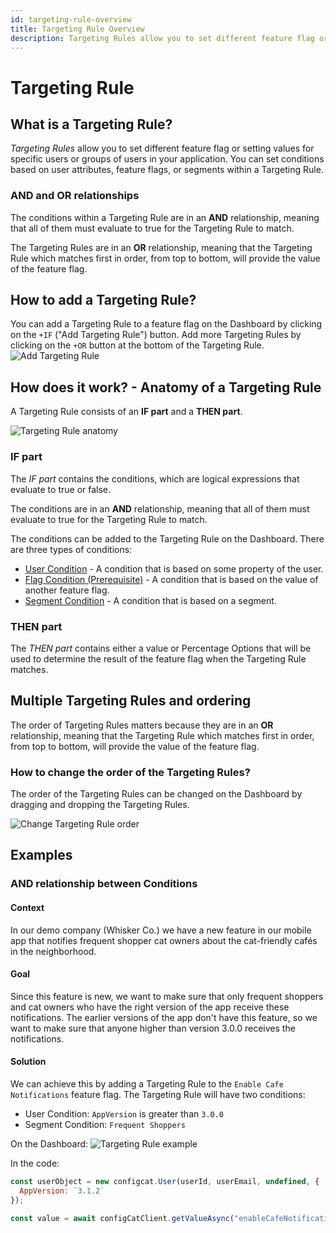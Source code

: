 ```yaml
---
id: targeting-rule-overview
title: Targeting Rule Overview
description: Targeting Rules allow you to set different feature flag or setting values for specific users or groups of users in your application.
---
```


# Targeting Rule

## What is a Targeting Rule?

*Targeting Rules* allow you to set different feature flag or setting values for specific users or groups of users in your application. You can set conditions based on user attributes, feature flags, or segments within a Targeting Rule.

### AND and OR relationships

The conditions within a Targeting Rule are in an **AND** relationship, meaning that all of them must evaluate to true for the Targeting Rule to match.

The Targeting Rules are in an **OR** relationship, meaning that the Targeting Rule which matches first in order, from top to bottom, will provide the value of the feature flag.

## How to add a Targeting Rule?

You can add a Targeting Rule to a feature flag on the Dashboard by clicking on the `+IF` ("Add Targeting Rule") button. Add more Targeting Rules by clicking on the `+OR` button at the bottom of the Targeting Rule.
![Add Targeting Rule](/assets/targeting/targeting-rule/add-rule.png)

## How does it work? - Anatomy of a Targeting Rule

A Targeting Rule consists of an **IF part** and a **THEN part**.

![Targeting Rule anatomy](/assets/targeting/targeting-rule/targeting-rule.png)

### IF part

The *IF part* contains the conditions, which are logical expressions that evaluate to true or false.

The conditions are in an **AND** relationship, meaning that all of them must evaluate to true for the Targeting Rule to match.

The conditions can be added to the Targeting Rule on the Dashboard. There are three types of conditions:
- [User Condition](../user-condition) - A condition that is based on some property of the user.
- [Flag Condition (Prerequisite)](../flag-condition) - A condition that is based on the value of another feature flag.
- [Segment Condition](../segment-condition) - A condition that is based on a segment.

### THEN part

The *THEN part* contains either a value or Percentage Options that will be used to determine the result of the feature flag when the Targeting Rule matches.

## Multiple Targeting Rules and ordering
The order of Targeting Rules matters because they are in an **OR** relationship, meaning that the Targeting Rule which matches first in order, from top to bottom, will provide the value of the feature flag.

### How to change the order of the Targeting Rules?

The order of the Targeting Rules can be changed on the Dashboard by dragging and dropping the Targeting Rules.

![Change Targeting Rule order](/assets/targeting/targeting-rule/reorder.png)

## Examples

### AND relationship between Conditions

#### Context
In our demo company (Whisker Co.) we have a new feature in our mobile app that notifies frequent shopper cat owners about the cat-friendly cafés in the neighborhood. 

#### Goal
Since this feature is new, we want to make sure that only frequent shoppers and cat owners who have the right version of the app receive these notifications. The earlier versions of the app don't have this feature, so we want to make sure that anyone higher than version 3.0.0 receives the notifications.

#### Solution
We can achieve this by adding a Targeting Rule to the `Enable Cafe Notifications` feature flag. The Targeting Rule will have two conditions:
- User Condition: `AppVersion` is greater than `3.0.0`
- Segment Condition: `Frequent Shoppers`

On the Dashboard:
![Targeting Rule example](/assets/targeting/targeting-rule/and-example.png)

In the code:
```js
const userObject = new configcat.User(userId, userEmail, undefined, {
  AppVersion: `3.1.2`
});

const value = await configCatClient.getValueAsync("enableCafeNotifications", false, userObject);
```